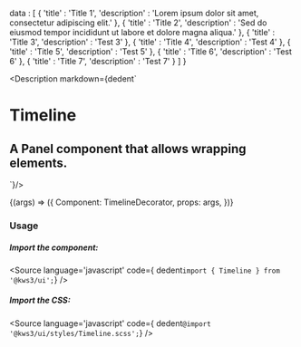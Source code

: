 
  data : [
    {
      'title' : 'Title 1',
      'description' : 'Lorem ipsum dolor sit amet, consectetur adipiscing elit.'
    },
    {
      'title' : 'Title 2',
      'description' : 'Sed do eiusmod tempor incididunt ut labore et dolore magna aliqua.'
    },
    {
      'title' : 'Title 3',
      'description' : 'Test 3'
    },
    {
      'title' : 'Title 4',
      'description' : 'Test 4'
    },
    {
      'title' : 'Title 5',
      'description' : 'Test 5'
    },
    {
      'title' : 'Title 6',
      'description' : 'Test 6'
    },
    {
      'title' : 'Title 7',
      'description' : 'Test 7'
    }
  ]
}

<Meta
  title="Helpers/Timeline"
  component={Timeline}
  args={args}
/>

<Description markdown={dedent`
# Timeline
## A Panel component that allows wrapping elements.
`}/>

<Canvas>
  <Story
  name="Timeline"
  args={args}
  >
  {(args) => ({
    Component: TimelineDecorator,
    props: args,
  })}
  </Story>
</Canvas>

<ArgsTable story="Timeline" />


### Usage
##### Import the component:
<Source
  language='javascript'
  code={ dedent`import { Timeline } from '@kws3/ui';`}
/>

##### Import the CSS:
<Source
  language='javascript'
  code={ dedent`@import '@kws3/ui/styles/Timeline.scss';`}
/>
